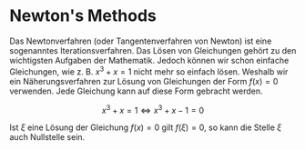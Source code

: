 # Newton's Methods

Das Newtonverfahren (oder Tangentenverfahren von Newton) ist eine sogenanntes Iterationsverfahren. Das Lösen von Gleichungen gehört zu den wichtigsten Aufgaben der Mathematik. Jedoch können wir schon einfache Gleichungen, wie z. B. $x^3+x=1$ nicht mehr so einfach lösen. Weshalb wir ein Näherungsverfahren zur Lösung von Gleichungen der Form $f(x)=0$ verwenden.
Jede Gleichung kann auf diese Form gebracht werden.

```math
x^3+x=1 \iff x^3+x-1=0
```

Ist $\xi$ eine Lösung der Gleichung $f(x)=0$ gilt $f(\xi)=0$, so kann die Stelle $\xi$ auch Nullstelle sein.
